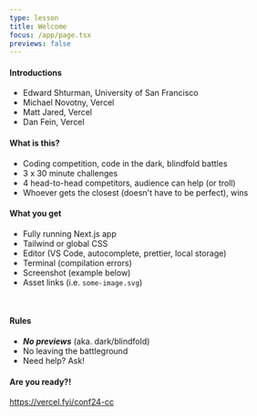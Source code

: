 ```yaml
---
type: lesson
title: Welcome
focus: /app/page.tsx
previews: false
---
```



<LocalStorage client:load />
<Prettier client:load />

#### Introductions

- Edward Shturman, University of San Francisco
- Michael Novotny, Vercel
- Matt Jared, Vercel
- Dan Fein, Vercel

#### What is this?

- Coding competition, code in the dark, blindfold battles
- 3 x 30 minute challenges
- 4 head-to-head competitors, audience can help (or troll)
- Whoever gets the closest (doesn't have to be perfect), wins

#### What you get

- Fully running Next.js app
- Tailwind or global CSS
- Editor (VS Code, autocomplete, prettier, local storage)
- Terminal (compilation errors)
- Screenshot (example below)
- Asset links (i.e. `some-image.svg`)

<br />
<EnlargeImage client:load src="/example.svg" />

#### Rules

- **_No previews_** (aka. dark/blindfold)
- No leaving the battleground
- Need help? Ask!

#### Are you ready?!

https://vercel.fyi/conf24-cc
